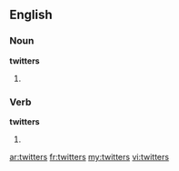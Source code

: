 ==English==

===Noun===
'''twitters'''

# {{plural of|[[twitter]]}}

===Verb===
'''twitters'''

# {{third-person singular of|[[twitter]]}}

[[ar:twitters]]
[[fr:twitters]]
[[my:twitters]]
[[vi:twitters]]